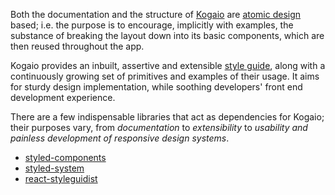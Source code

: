   Both the documentation and the structure of [Kogaio][1] are [atomic design][2] based; i.e. the purpose is to encourage, implicitly with examples, the substance of breaking the layout down into its basic components, which are then reused throughout the app.

  Kogaio provides an inbuilt, assertive and extensible [style guide][6], along with a continuously growing set of primitives and examples of their usage.
  It aims for sturdy design implementation, while soothing developers' front end development experience.

  There are a few indispensable libraries that act as dependencies for Kogaio; their purposes vary, from _documentation_ to _extensibility_ to _usability and painless development of responsive design systems_.

  * [styled-components][3]
  * [styled-system][4]
  * [react-styleguidist][5]

[1]: https://ivoryio.github.io/factory/#documentation "Ivory documentation"
[2]: http://atomicdesign.bradfrost.com/chapter-2/ "Brad Frost - Atomic design"
[3]: https://www.styled-components.com/docs "Styled components"
[4]: https://styled-system.com/getting-started "Styled System"
[5]: https://react-styleguidist.js.org/docs/getting-started.html "React Styleguidist"
[6]: https://github.com/ivoryio/design-system "Ivory Design System"